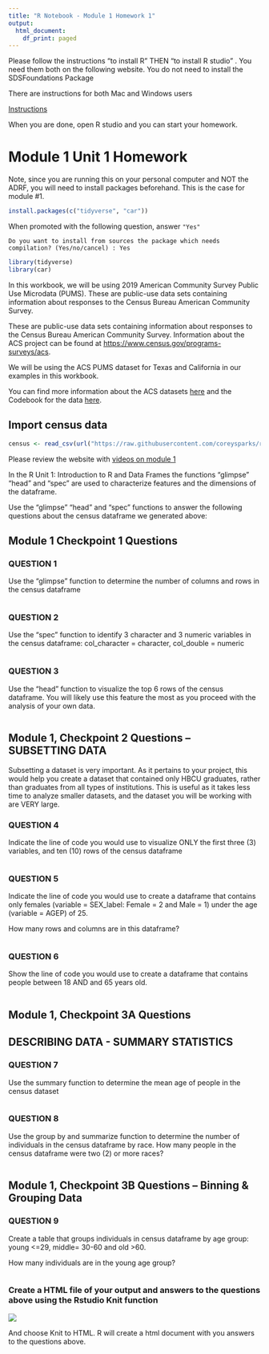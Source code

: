 ```yaml
---
title: "R Notebook - Module 1 Homework 1"
output:
  html_document:
    df_print: paged
---
```


Please follow the instructions "to install R"  THEN "to install R studio" .  You need them both on the following website.  You do not need to install the SDSFoundations Package

There are instructions for both Mac and Windows users

[Instructions](https://courses.edx.org/courses/UTAustinX/UT.7.01x/3T2014/56c5437b88fa43cf828bff5371c6a924/)

When you are done, open R studio and you can start your homework.

# Module 1 Unit 1 Homework

 Note, since you are running this on your personal computer and NOT the ADRF, 
 you will need to install packages beforehand.  This is the case for module #1.
 
```r
install.packages(c("tidyverse", "car"))
```


When promoted with the following question, answer `"Yes" `

`Do you want to install from sources the package which needs compilation? (Yes/no/cancel) : Yes`

```r
library(tidyverse)
library(car)

```

In this workbook, we will be using 2019 American Community Survey Public Use Microdata (PUMS). These are public-use data sets containing information about responses to the Census Bureau American Community Survey. 

These are public-use data sets containing information about responses to the Census Bureau American Community Survey. Information about the ACS project can be found at [https://www.census.gov/programs-surveys/acs](https://www.census.gov/programs-surveys/acs). 

We will be using the ACS PUMS dataset for Texas and California in our examples in this workbook.

You can find more information about the ACS datasets [here](https://www.census.gov/programs-surveys/acs/microdata/access.2019.html) and the Codebook for the data [here](https://raw.githubusercontent.com/coreysparks/data/master/pums_vars.csv).


## Import census data

```r
census <- read_csv(url("https://raw.githubusercontent.com/coreysparks/r_courses/master/pums_tx_ca_2019.csv"), show_col_types = F)

```


Please review the website with [videos on module 1](https://ada.coleridgeinitiative.org/r-1 )

In the R Unit 1: Introduction to R and Data Frames the functions "glimpse" "head" and "spec" are used to characterize features and the dimensions of the dataframe. 

Use the "glimpse" "head" and "spec" functions to answer the following questions about the census dataframe we generated above:


##  Module 1 Checkpoint 1 Questions
### QUESTION 1
  
 Use the "glimpse" function to determine the number of columns and rows in the census dataframe
 
```r


```

### QUESTION 2

Use the "spec" function to identify 3 character and 3 numeric variables in the census dataframe:  col_character = character, col_double = numeric

```r

```



### QUESTION 3

Use the "head" function to visualize the top 6 rows of the census dataframe.
You will likely use this feature the most as you proceed with the analysis of your own data.

```r

```

##  Module 1, Checkpoint 2 Questions  -- SUBSETTING DATA

Subsetting a dataset is very important.  As it pertains to your project, this would help you create a dataset that contained only HBCU graduates, rather than graduates from all types of institutions.  This is useful as it takes less time to analyze smaller datasets, and the dataset you will be working with are VERY large.

### QUESTION 4

Indicate the line of code you would use to visualize ONLY the first three (3) variables, and ten (10) rows of the census dataframe

```r

```


### QUESTION 5

Indicate the line of code you would use to create a dataframe that contains only females (variable = SEX_label:  Female = 2 and Male = 1) under the age (variable = AGEP) of 25. 

How many rows and columns are in this dataframe?

```r

```


### QUESTION 6

Show the line of code you would use to create a dataframe that contains people between 18 AND and 65 years old.


```r

```

##  Module 1, Checkpoint 3A Questions  
## DESCRIBING DATA - SUMMARY STATISTICS

### QUESTION 7

Use the summary function to determine the mean age of people in the census dataset

```r

```


### QUESTION 8


Use the group by and summarize function to determine the number of individuals in the census dataframe by race.  How many people in the census dataframe were two (2) or more races?

```r

```


##  Module 1, Checkpoint 3B Questions  -- Binning & Grouping Data

### QUESTION 9

Create a table that groups individuals in census dataframe by age group: young <=29, middle= 30-60 and old >60.

How many individuals are in the young age group?

```r

```


### Create a HTML file of your output and answers to the questions above using the Rstudio Knit function

![](C:/Users/ozd504/OneDrive - University of Texas at San Antonio/Pictures/Screenshot 2022-01-17 100514.png)

And choose Knit to HTML. R will create a html document with you answers to the questions above.

